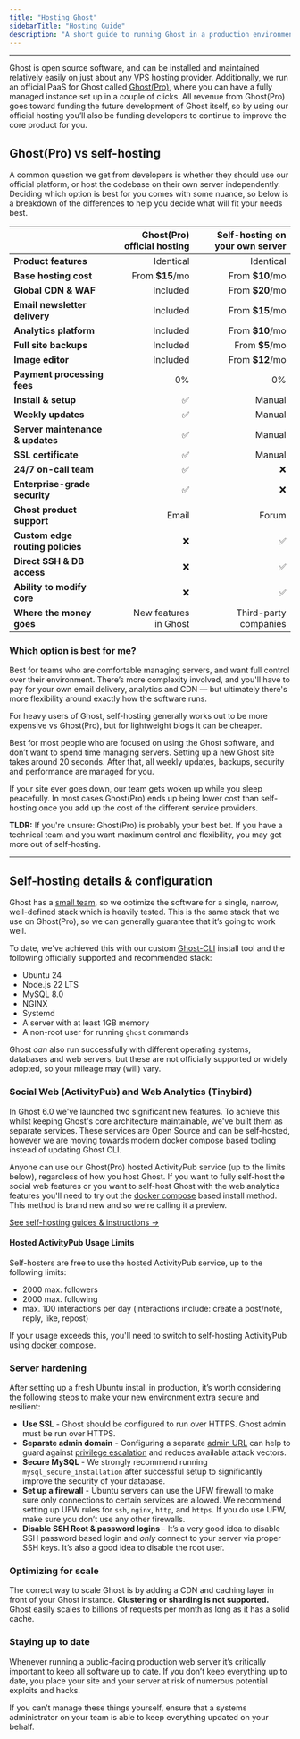 ```yaml
---
title: "Hosting Ghost"
sidebarTitle: "Hosting Guide"
description: "A short guide to running Ghost in a production environment and setting up an independent publication to serve traffic at scale."
---
```


---

Ghost is open source software, and can be installed and maintained relatively easily on just about any VPS hosting provider. Additionally, we run an official PaaS for Ghost called [Ghost(Pro)](https://ghost.org/pricing/), where you can have a fully managed instance set up in a couple of clicks. All revenue from Ghost(Pro) goes toward funding the future development of Ghost itself, so by using our official hosting you’ll also be funding developers to continue to improve the core product for you.

## Ghost(Pro) vs self-hosting

A common question we get from developers is whether they should use our official platform, or host the codebase on their own server independently. Deciding which option is best for you comes with some nuance, so below is a breakdown of the differences to help you decide what will fit your needs best.

|                                  | **Ghost(Pro) official hosting** | **Self-hosting on your own server** |
| -------------------------------- | ------------------------------: | ----------------------------------: |
| **Product features**             | Identical                       | Identical                           |
| **Base hosting cost**            | From **\$15**/mo                | From **\$10**/mo                    |
| **Global CDN & WAF**             | Included                        | From **\$20**/mo                    |
| **Email newsletter delivery**    | Included                        | From **\$15**/mo                    |
| **Analytics platform**           | Included                        | From **\$10**/mo                    |
| **Full site backups**            | Included                        | From **\$5**/mo                     |
| **Image editor**                 | Included                        | From **\$12**/mo                    |
| **Payment processing fees**      | 0%                              | 0%                                  |
| **Install & setup**              | ✅                               | Manual                              |
| **Weekly updates**               | ✅                               | Manual                              |
| **Server maintenance & updates** | ✅                               | Manual                              |
| **SSL certificate**              | ✅                               | Manual                              |
| **24/7 on-call team**            | ✅                               | ❌                                   |
| **Enterprise-grade security**    | ✅                               | ❌                                   |
| **Ghost product support**        | Email                           | Forum                               |
| **Custom edge routing policies** | ❌                               | ✅                                   |
| **Direct SSH & DB access**       | ❌                               | ✅                                   |
| **Ability to modify core**       | ❌                               | ✅                                   |
| **Where the money goes**         | New features<br />in Ghost      | Third-party<br />companies          |

### Which option is best for me?

<Card title="Self-hosting" icon="server" color="#7db319" href="https://docs.ghost.org/install" cta="Self-hosting guide">
  Best for teams who are comfortable managing servers, and want full control over their environment. There’s more complexity involved, and you'll have to pay for your own email delivery, analytics and CDN — but ultimately there's more flexibility around exactly how the software runs.

  For heavy users of Ghost, self-hosting generally works out to be more expensive vs Ghost(Pro), but for lightweight blogs it can be cheaper.
</Card>

<Card title="Ghost(Pro)" icon="sparkles" color="#006bc2" href="https://ghost.org/pricing/" cta="See plans & pricing">
  Best for most people who are focused on using the Ghost software, and don’t want to spend time managing servers. Setting up a new Ghost site takes around 20 seconds. After that, all weekly updates, backups, security and performance are managed for you.

  If your site ever goes down, our team gets woken up while you sleep peacefully. In most cases Ghost(Pro) ends up being lower cost than self-hosting once you add up the cost of the different service providers.
</Card>

**TLDR:** If you're unsure: Ghost(Pro) is probably your best bet. If you have a technical team and you want maximum control and flexibility, you may get more out of self-hosting.

---

## Self-hosting details & configuration

Ghost has a [small team](/product/), so we optimize the software for a single, narrow, well-defined stack which is heavily tested. This is the same stack that we use on Ghost(Pro), so we can generally guarantee that it’s going to work well.

To date, we've achieved this with our custom [Ghost-CLI](/install/ubuntu) install tool and the following officially supported and recommended stack:

- Ubuntu 24
- Node.js 22 LTS
- MySQL 8.0
- NGINX
- Systemd
- A server with at least 1GB memory
- A non-root user for running `ghost` commands

Ghost _can_ also run successfully with different operating systems, databases and web servers, but these are not officially supported or widely adopted, so your mileage may (will) vary.

### Social Web (ActivityPub) and Web Analytics (Tinybird)

In Ghost 6.0 we've launched two significant new features. To achieve this whilst keeping Ghost's core architecture maintainable, we've built them as separate services. These services are Open Source and can be self-hosted, however we are moving towards modern docker compose based tooling instead of updating Ghost CLI.

Anyone can use our Ghost(Pro) hosted ActivityPub service (up to the limits below), regardless of how you host Ghost. If you want to fully self-host the social web features or you want to self-host Ghost with the web analytics features you'll need to try out the [docker compose](/install/docker) based install method. This method is brand new and so we're calling it a preview.

[See self-hosting guides & instructions →](/install/)

#### Hosted ActivityPub Usage Limits

Self-hosters are free to use the hosted ActivityPub service, up to the following limits:

- 2000 max. followers
- 2000 max. following
- max. 100 interactions per day (interactions include: create a post/note, reply, like, repost)

If your usage exceeds this, you'll need to switch to self-hosting ActivityPub using [docker compose](/install/docker).

### Server hardening

After setting up a fresh Ubuntu install in production, it’s worth considering the following steps to make your new environment extra secure and resilient:

- **Use SSL** - Ghost should be configured to run over HTTPS. Ghost admin must be run over HTTPS.
- **Separate admin domain** - Configuring a separate [admin URL](/config/#admin-url) can help to guard against [privilege escalation](/security/#privilege-escalation-attacks) and reduces available attack vectors.
- **Secure MySQL** - We strongly recommend running `mysql_secure_installation` after successful setup to significantly improve the security of your database.
- **Set up a firewall** - Ubuntu servers can use the UFW firewall to make sure only connections to certain services are allowed. We recommend setting up UFW rules for `ssh`, `nginx`, `http`, and `https`. If you do use UFW, make sure you don’t use any other firewalls.
- **Disable SSH Root & password logins** - It’s a very good idea to disable SSH password based login and _only_ connect to your server via proper SSH keys. It’s also a good idea to disable the root user.


### Optimizing for scale

The correct way to scale Ghost is by adding a CDN and caching layer in front of your Ghost instance. **Clustering or sharding is not supported.** Ghost easily scales to billions of requests per month as long as it has a solid cache.

### Staying up to date

Whenever running a public-facing production web server it’s critically important to keep all software up to date. If you don’t keep everything up to date, you place your site and your server at risk of numerous potential exploits and hacks.

If you can’t manage these things yourself, ensure that a systems administrator on your team is able to keep everything updated on your behalf.